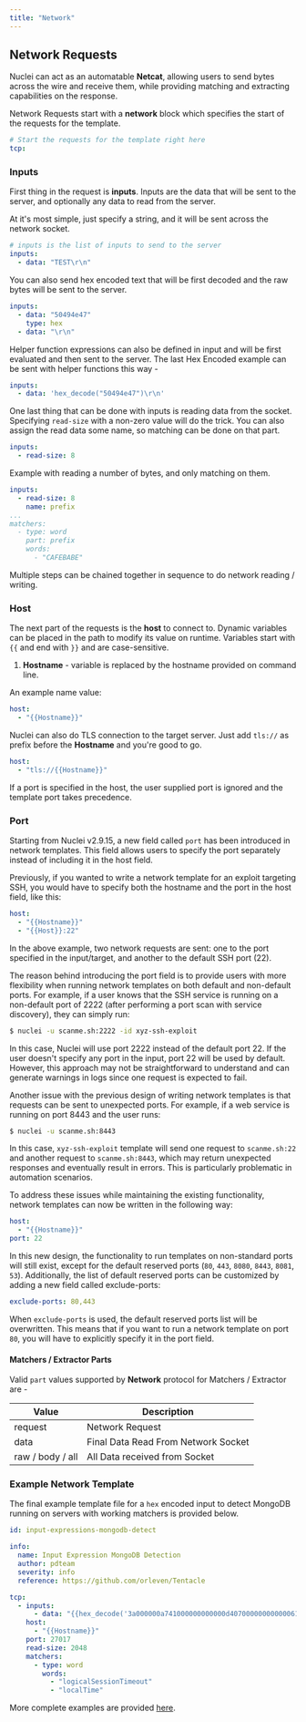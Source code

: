 ```yaml
---
title: "Network"
---
```


## Network Requests

Nuclei can act as an automatable **Netcat**, allowing users to send bytes across the wire and receive them, while providing matching and extracting capabilities on the response.

Network Requests start with a **network** block which specifies the start of the requests for the template.

```yaml
# Start the requests for the template right here
tcp:
```

### Inputs

First thing in the request is **inputs**. Inputs are the data that will be sent to the server, and optionally any data to read from the server.

At it's most simple, just specify a string, and it will be sent across the network socket.

```yaml
# inputs is the list of inputs to send to the server
inputs: 
  - data: "TEST\r\n"
```

You can also send hex encoded text that will be first decoded and the raw bytes will be sent to the server.

```yaml
inputs:
  - data: "50494e47"
    type: hex
  - data: "\r\n"
```

Helper function expressions can also be defined in input and will be first evaluated and then sent to the server. The last Hex Encoded example can be sent with helper functions this way - 

```yaml
inputs:
  - data: 'hex_decode("50494e47")\r\n'
```

One last thing that can be done with inputs is reading data from the socket. Specifying `read-size` with a non-zero value will do the trick. You can also assign the read data some name, so matching can be done on that part.

```yaml
inputs:
  - read-size: 8
```

Example with reading a number of bytes, and only matching on them.

```yaml
inputs:
  - read-size: 8
    name: prefix
...
matchers:
  - type: word
    part: prefix
    words: 
      - "CAFEBABE"
```

Multiple steps can be chained together in sequence to do network reading / writing.

### Host

The next part of the requests is the **host** to connect to. Dynamic variables can be placed in the path to modify its value on runtime. Variables start with `{{` and end with `}}` and are case-sensitive.

1. **Hostname** - variable is replaced by the hostname provided on command line.

An example name value:

```yaml
host: 
  - "{{Hostname}}"
```

Nuclei can also do TLS connection to the target server. Just add `tls://` as prefix before the **Hostname** and you're good to go.

```yaml
host:
  - "tls://{{Hostname}}"
```

If a port is specified in the host, the user supplied port is ignored and the template port takes precedence.

### Port

Starting from Nuclei v2.9.15, a new field called `port` has been introduced in network templates. This field allows users to specify the port separately instead of including it in the host field.

Previously, if you wanted to write a network template for an exploit targeting SSH, you would have to specify both the hostname and the port in the host field, like this:
```yaml
host:
  - "{{Hostname}}"
  - "{{Host}}:22"
```

In the above example, two network requests are sent: one to the port specified in the input/target, and another to the default SSH port (22).

The reason behind introducing the port field is to provide users with more flexibility when running network templates on both default and non-default ports. For example, if a user knows that the SSH service is running on a non-default port of 2222 (after performing a port scan with service discovery), they can simply run:

```bash
$ nuclei -u scanme.sh:2222 -id xyz-ssh-exploit
```

In this case, Nuclei will use port 2222 instead of the default port 22. If the user doesn't specify any port in the input, port 22 will be used by default. However, this approach may not be straightforward to understand and can generate warnings in logs since one request is expected to fail.

Another issue with the previous design of writing network templates is that requests can be sent to unexpected ports. For example, if a web service is running on port 8443 and the user runs:

```bash
$ nuclei -u scanme.sh:8443
```

In this case, `xyz-ssh-exploit` template will send one request to `scanme.sh:22` and another request to `scanme.sh:8443`, which may return unexpected responses and eventually result in errors. This is particularly problematic in automation scenarios.

To address these issues while maintaining the existing functionality, network templates can now be written in the following way:

```yaml
host:
  - "{{Hostname}}"
port: 22
```
In this new design, the functionality to run templates on non-standard ports will still exist, except for the default reserved ports (`80`, `443`, `8080`, `8443`, `8081`, `53`). Additionally, the list of default reserved ports can be customized by adding a new field called exclude-ports:

```yaml
exclude-ports: 80,443
```
When `exclude-ports` is used, the default reserved ports list will be overwritten. This means that if you want to run a network template on port `80`, you will have to explicitly specify it in the port field.

#### Matchers / Extractor Parts

Valid `part` values supported by **Network** protocol for Matchers / Extractor are - 
    
| Value            | Description                         |
|------------------|-------------------------------------|
| request          | Network Request                     |
| data             | Final Data Read From Network Socket |
| raw / body / all | All Data received from Socket       |

### **Example Network Template**

The final example template file for a `hex` encoded input to detect MongoDB running on servers with working matchers is provided below.

```yaml
id: input-expressions-mongodb-detect

info:
  name: Input Expression MongoDB Detection
  author: pdteam
  severity: info
  reference: https://github.com/orleven/Tentacle

tcp:
  - inputs:
      - data: "{{hex_decode('3a000000a741000000000000d40700000000000061646d696e2e24636d640000000000ffffffff130000001069736d6173746572000100000000')}}"
    host:
      - "{{Hostname}}"
    port: 27017
    read-size: 2048
    matchers:
      - type: word
        words:
          - "logicalSessionTimeout"
          - "localTime"
```

More complete examples are provided [here](/template-example/network).